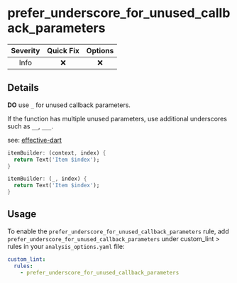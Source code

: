 # prefer_underscore_for_unused_callback_parameters

| Severity | Quick Fix | Options |
|:--------:|:---------:|:-------:|
|   Info   |    ❌     |   ❌    |

## Details

**DO** use `_` for unused callback parameters.

<Info>If the function has multiple unused parameters, use additional underscores such as `__`, `___`.</Info>

see: [effective-dart](https://dart.dev/effective-dart/style#prefer-using-_-__-etc-for-unused-callback-parameters)

```dart title="Bad"
itemBuilder: (context, index) {
  return Text('Item $index');
}
```

```dart title="Good"
itemBuilder: (_, index) {
  return Text('Item $index');
}
```

## Usage

To enable the `prefer_underscore_for_unused_callback_parameters` rule, add `prefer_underscore_for_unused_callback_parameters` under custom_lint > rules in your `analysis_options.yaml` file:

```yaml
custom_lint:
  rules:
    - prefer_underscore_for_unused_callback_parameters
```
